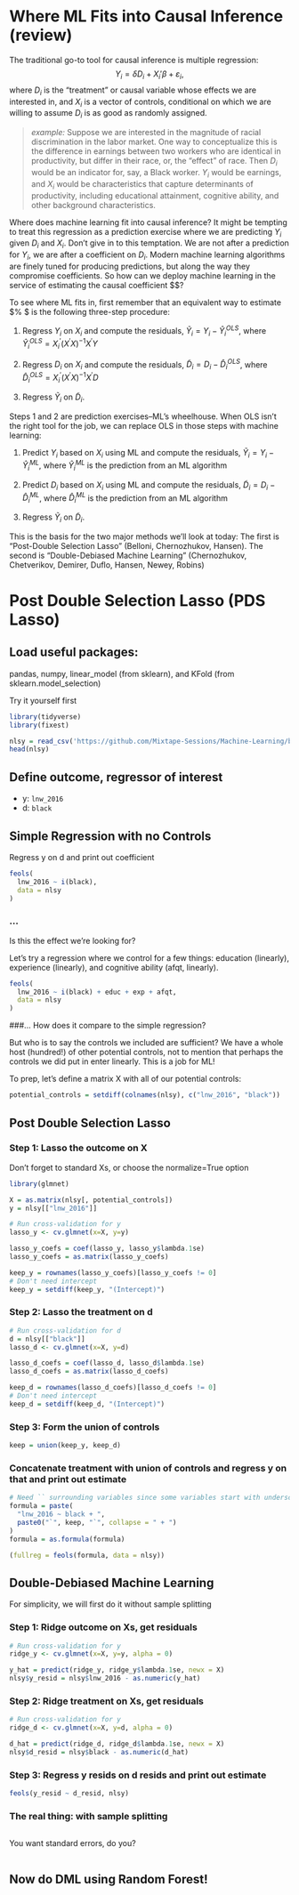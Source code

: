 # Where ML Fits into Causal Inference (review)

The traditional go-to tool for causal inference is multiple regression:
$$
Y_i = \delta D_i + X_i'\beta+\varepsilon_i,
$$
where $D_i$ is the "treatment" or causal variable whose effects we are interested in, and $X_i$ is a vector of controls, conditional on which we are willing to assume $D_i$ is as good as randomly assigned.


> *example:* Suppose we are interested in the magnitude of racial discrimination in the labor market. One way to conceptualize this is the difference in earnings between two workers who are identical in productivity, but differ in their race, or, the "effect" of race. Then $D_i$ would be an indicator for, say, a Black worker. $Y_i$ would be earnings, and $X_i$ would be characteristics that capture determinants of productivity, including educational attainment, cognitive ability, and other background characteristics.

Where does machine learning fit into causal inference? It might be tempting to treat
this regression as a prediction exercise where we are predicting $Y_{i}$
given $D_{i}$ and $X_{i}$. Don't give in to this temptation. We are not
after a prediction for $Y_{i}$, we are after a coefficient on $D_{i}$.
Modern machine learning algorithms are finely tuned for producing
predictions, but along the way they compromise coefficients. So how can we
deploy machine learning in the service of estimating the causal coefficient $\delta $?

To see where ML fits in, first remember that an equivalent way to estimate $%
\delta $ is the following three-step procedure:


1.   Regress $Y_{i}$ on $X_{i}$ and compute the residuals, $\tilde{Y}%
_{i}=Y_{i}-\hat{Y}_{i}^{OLS}$, where $\hat{Y}_{i}^{OLS}=X_{i}^{\prime
}\left( X^{\prime }X\right) ^{-1}X^{\prime }Y$
2.   Regress $D_{i}$ on $X_{i}$ and compute the residuals, $\tilde{D}%
_{i}=D_{i}-\hat{D}_{i}^{OLS}$, where $\hat{D}_{i}^{OLS}=X_{i}^{\prime
}\left( X^{\prime }X\right) ^{-1}X^{\prime }D$

3. Regress $\tilde{Y}_{i}$ on $\tilde{D}_{i}$.

Steps 1 and 2 are prediction exercises--ML's wheelhouse. When OLS isn't the right tool for the job, we can replace OLS in those steps with machine learning:

1.   Predict $Y_{i}$ based on $X_{i}$ using ML and compute the residuals, $\tilde{Y}%
_{i}=Y_{i}-\hat{Y}_{i}^{ML}$, where $\hat{Y}_{i}^{ML}$ is the prediction from an ML algorithm
2.   Predict $D_{i}$ based on $X_{i}$ using ML and compute the residuals, $\tilde{D}%
_{i}=D_{i}-\hat{D}_{i}^{ML}$, where $\hat{D}_{i}^{ML}$ is the prediction from an ML algorithm

3. Regress $\tilde{Y}_{i}$ on $\tilde{D}_{i}$.

This is the basis for the two major methods we'll look at today: The first is "Post-Double Selection Lasso" (Belloni, Chernozhukov, Hansen). The second is "Double-Debiased Machine Learning" (Chernozhukov, Chetverikov, Demirer, Duflo, Hansen, Newey, Robins)

# Post Double Selection Lasso (PDS Lasso)

## Load useful packages: 
pandas, numpy, linear_model (from sklearn), and KFold (from sklearn.model_selection)

Try it yourself first

```r
library(tidyverse)
library(fixest)
```

```r
nlsy = read_csv('https://github.com/Mixtape-Sessions/Machine-Learning/blob/main/Labs/data/nlsy97.csv?raw=true')
head(nlsy)
```

## Define outcome, regressor of interest

- y: `lnw_2016`
- d: `black`

## Simple Regression with no Controls

Regress y on d and print out coefficient

```r
feols(
  lnw_2016 ~ i(black),
  data = nlsy
)
```

### ...

Is this the effect we're looking for? 

Let's try a regression where we control for a few things: education (linearly), experience (linearly), and cognitive ability (afqt, linearly).

```r
feols(
  lnw_2016 ~ i(black) + educ + exp + afqt,
  data = nlsy
)
```



###...
How does it compare to the simple regression? 

But who is to say the controls we included are sufficient? We have a whole host (hundred!) of other potential controls, not to mention that perhaps the controls we did put in enter linearly. This is a job for ML!

To prep, let's define a matrix X with all of our potential controls:

```r
potential_controls = setdiff(colnames(nlsy), c("lnw_2016", "black"))
```

## Post Double Selection Lasso

### Step 1: Lasso the outcome on X

Don't forget to standard Xs, or choose the normalize=True option

```r
library(glmnet)

X = as.matrix(nlsy[, potential_controls])
y = nlsy[["lnw_2016"]]

# Run cross-validation for y
lasso_y <- cv.glmnet(x=X, y=y)

lasso_y_coefs = coef(lasso_y, lasso_y$lambda.1se)
lasso_y_coefs = as.matrix(lasso_y_coefs)

keep_y = rownames(lasso_y_coefs)[lasso_y_coefs != 0]
# Don't need intercept
keep_y = setdiff(keep_y, "(Intercept)")

```

### Step 2: Lasso the treatment on d


```r

# Run cross-validation for d
d = nlsy[["black"]]
lasso_d <- cv.glmnet(x=X, y=d)

lasso_d_coefs = coef(lasso_d, lasso_d$lambda.1se)
lasso_d_coefs = as.matrix(lasso_d_coefs)

keep_d = rownames(lasso_d_coefs)[lasso_d_coefs != 0]
# Don't need intercept
keep_d = setdiff(keep_d, "(Intercept)")
```

### Step 3: Form the union of controls

```r
keep = union(keep_y, keep_d)
```


### Concatenate treatment with union of controls and regress y on that and print out estimate

```r
# Need `` surrounding variables since some variables start with underscore
formula = paste(
  "lnw_2016 ~ black + ", 
  paste0("`", keep, "`", collapse = " + ")
)
formula = as.formula(formula)

(fullreg = feols(formula, data = nlsy))
```

## Double-Debiased Machine Learning

For simplicity, we will first do it without sample splitting

### Step 1: Ridge outcome on Xs, get residuals

```r
# Run cross-validation for y
ridge_y <- cv.glmnet(x=X, y=y, alpha = 0)

y_hat = predict(ridge_y, ridge_y$lambda.1se, newx = X)
nlsy$y_resid = nlsy$lnw_2016 - as.numeric(y_hat)
```

### Step 2: Ridge treatment on Xs, get residuals

```r
# Run cross-validation for y
ridge_d <- cv.glmnet(x=X, y=d, alpha = 0)

d_hat = predict(ridge_d, ridge_d$lambda.1se, newx = X)
nlsy$d_resid = nlsy$black - as.numeric(d_hat)
```

### Step 3: Regress y resids on d resids and print out estimate

```r
feols(y_resid ~ d_resid, nlsy)
```



### The real thing: with sample splitting

```r

```

You want standard errors, do you?

```r

```


## Now do DML using Random Forest!





